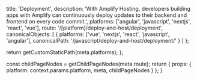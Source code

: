 
  title: 'Deployment',
  description:
    'With Amplify Hosting, developers building apps with Amplify can continuously deploy updates to their backend and frontend on every code commit.',
  platforms: ['angular', 'javascript', 'nextjs', 'react', 'vue'],
  route: '/[platform]/deploy-and-host/deployment',
  canonicalObjects: [
    {
      platforms: ['vue', 'nextjs', 'react', 'javascript', 'angular'],
      canonicalPath: '/javascript/deploy-and-host/deployment/'
    }
  ]
};

  return getCustomStaticPath(meta.platforms);
};

  const childPageNodes = getChildPageNodes(meta.route);
  return {
    props: {
      platform: context.params.platform,
      meta,
      childPageNodes
    }
  };
}

<Overview childPageNodes={props.childPageNodes} />

